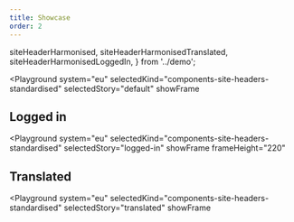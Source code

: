 ```yaml
---
title: Showcase
order: 2
---
```



  siteHeaderHarmonised,
  siteHeaderHarmonisedTranslated,
  siteHeaderHarmonisedLoggedIn,
} from '../demo';

<Playground
  system="eu"
  selectedKind="components-site-headers-standardised"
  selectedStory="default"
  showFrame
>
  <Html markup={siteHeaderHarmonised} />
</Playground>

## Logged in

<Playground
  system="eu"
  selectedKind="components-site-headers-standardised"
  selectedStory="logged-in"
  showFrame
  frameHeight="220"
>
  <Html markup={siteHeaderHarmonisedLoggedIn} />
</Playground>

## Translated

<Playground
  system="eu"
  selectedKind="components-site-headers-standardised"
  selectedStory="translated"
  showFrame
>
  <Html markup={siteHeaderHarmonisedTranslated} />
</Playground>
